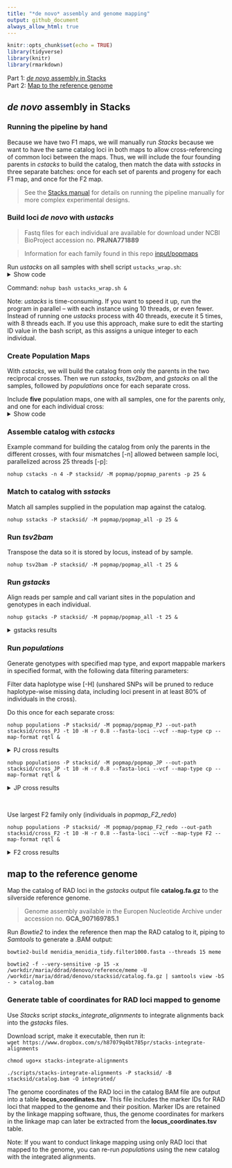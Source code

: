 ```yaml
---
title: "*de novo* assembly and genome mapping"
output: github_document
always_allow_html: true
---
```


```r
knitr::opts_chunk$set(echo = TRUE)
library(tidyverse)
library(knitr)
library(rmarkdown)
```

Part 1: [*de novo* assembly in Stacks](https://github.com/therkildsen-lab/silverside-linkage-maps/blob/main/process.md#de-novo-assembly-in-stacks)  
Part 2: [Map to the reference genome](https://github.com/therkildsen-lab/silverside-linkage-maps/blob/master/process.md#map-to-the-reference-genome)  

## *de novo* assembly in Stacks

### Running the pipeline by hand

Because we have two F1 maps, we will manually run *Stacks* because we want to have the same catalog loci in both maps to allow cross-referencing of common loci between the maps. Thus, we will include the four founding parents in *cstacks* to build the catalog, then match the data with *sstacks* in three separate batches: once for each set of parents and progeny for each F1 map, and once for the F2 map.

> See the [Stacks manual](https://catchenlab.life.illinois.edu/stacks/manual/#phand) for details on running the pipeline manually for more complex experimental designs.  

### Build loci *de novo* with *ustacks*  

> Fastq files for each individual are available for download under NCBI BioProject accession no. **PRJNA771889**  


> Information for each family found in this repo [input/popmaps](https://github.com/therkildsen-lab/silverside-linkage-maps/tree/main/input/popmaps)


Run *ustacks* on all samples with shell script `ustacks_wrap.sh`:  
<details><summary>Show code</summary>
<p>
```bash
#!/bin/bash

src=/workdir/maria/ddrad/denovo

cd $src/processed
files=`ls -1 *.fq.gz | sed -E 's/\.fq\.gz$//'`
cd $src

# If using Cornell BioHPC cloud software
# must specify the library path and path to stacks:
export LD_LIBRARY_PATH=/usr/local/gcc-7.3.0/lib64:/usr/local/gcc-7.3.0/lib
export PATH=/programs/stacks-2.53/bin:$PATH

# Example command for running ustacks on each sample 
# Maximum distance [-M] of 4 allowed between stacks 
# Parallelized across 10 threads [-p]
##  ustacks -f ./processed/sample_01.fq.gz -o ./stacks -i 1 --name sample_01 -M 4 -p 10

id=1
for sample in $files
do
    ustacks -f $src/processed/${sample}.fq.gz -o $src/stacks -i $id --name $sample -M 4 -p 10
    let "id+=1"
done
```
</p>
</details>  

Command: `nohup bash ustacks_wrap.sh &`  

Note: *ustacks* is time-consuming. If you want to speed it up, run the program in parallel -- with each instance using 10 threads, or even fewer. Instead of running one *ustacks* process with 40 threads, execute it 5 times, with 8 threads each. If you use this approach, make sure to edit the starting ID value in the bash script, as this assigns a unique integer to each individual.

### Create Population Maps

With *cstacks*, we will build the catalog from only the parents in the two reciprocal crosses. Then we run *sstacks*, *tsv2bam*, and *gstacks* on all the samples, followed by *populations* once for each separate cross.

Include **five** population maps, one with all samples, one for the parents only, and one for each individual cross:  
<details><summary>Show code</summary>
<p>
```r

# All individuals
popmap_all <- read_table2(file = "input/popmap_all", col_names = FALSE) 

# Founding parents
popmap_parent <- read_table2(file = "input/popmap_parents", col_names = FALSE) 

# PJ cross only with parents and offspring
popmap_PJ <- read_table2(file = "input/popmap_PJ", col_names = FALSE) 

# JP cross only with parents and offspring 
popmap_JP <- read_table2(file = "input/popmap_JP", col_names = FALSE) 

# F2 cross only with parents and offspring 
popmap_F2 <- read_table2(file = "input/popmap_F2", col_names = FALSE) 

```
</p>
</details> 

### Assemble catalog with *cstacks*

Example command for building the catalog from only the parents in the different crosses, with four mismatches [-n] allowed between sample loci, parallelized across 25 threads [-p]:

`nohup cstacks -n 4 -P stacksid/ -M popmap/popmap_parents -p 25 &`


### Match to catalog with *sstacks* 

Match all samples supplied in the population map against the catalog.

`nohup sstacks -P stacksid/ -M popmap/popmap_all -p 25 &`  


### Run *tsv2bam* 

Transpose the data so it is stored by locus, instead of by sample.  

`nohup tsv2bam -P stacksid/ -M popmap/popmap_all -t 25 &`  


### Run *gstacks*

Align reads per sample and call variant sites in the population and genotypes in each individual.

`nohup gstacks -P stacksid/ -M popmap/popmap_all -t 25 &` 

<details><summary>gstacks results</summary>
<p>

> Genotyped **236608** loci  
  Mean per-sample coverage: **19.1x**  
  stdev=4.1x, min=6.2x, max=31.2x  
  
</p>
</details> 

### Run *populations* 

Generate genotypes with specified map type, and export mappable markers in specified format, with the following data filtering parameters:  

Filter data haplotype wise [-H] (unshared SNPs will be pruned to reduce haplotype-wise missing data, including loci present in at least 80% of individuals in the cross).

Do this once for each separate cross:

`nohup populations -P stacksid/ -M popmap/popmap_PJ --out-path stacksid/cross_PJ -t 10 -H -r 0.8 --fasta-loci --vcf --map-type cp --map-format rqtl &`   

<details><summary>PJ cross results</summary>
<p>  
>Removed 180580 of 236608 loci. Kept 56028 loci with 64389 variant sites.  
R/QTL marker export:   
26998 of 56028 loci were mappable (48.187%) for map type 'CP'  
122.64 mean mappable progeny per locus (88.868%)  

</p>
</details> 

`nohup populations -P stacksid/ -M popmap/popmap_JP --out-path stacksid/cross_JP -t 10 -H -r 0.8 --fasta-loci --vcf --map-type cp --map-format rqtl &`   

<details><summary>JP cross results</summary>
<p>  
> Removed 181671 of 236608 loci. Kept 54937 loci with 60671 variant sites.  
R/QTL marker export:   
25690 of 54937 loci were mappable (46.763%) for map type 'CP'  
122.03 mean mappable progeny per locus (88.424%)  

</p>
</details> 

<br>

Use largest F2 family only (individuals in *popmap_F2_redo*)  

`nohup populations -P stacksid/ -M popmap/popmap_F2_redo --out-path stacksid/cross_F2 -t 10 -H -r 0.8 --fasta-loci --vcf --map-type F2 --map-format rqtl &`  

<details><summary>F2 cross results</summary>
<p> 

>Removed 182082 of 236608 loci. Kept 54526 loci with 59926 variant sites.  
R/QTL marker export:   
22477 of 54526 loci were mappable (41.223%) for map type 'F2'  
254.42 mean mappable progeny per locus (88.34%)  

</p>
</details>


## map to the reference genome

Map the catalog of RAD loci in the *gstacks* output file **catalog.fa.gz** to the silverside reference genome.  

> Genome assembly available in the Europen Nucleotide Archive under accession no. **GCA_907169785.1**    

Run *Bowtie2* to index the reference then map the RAD catalog to it, piping to *Samtools* to generate a .BAM output:

`bowtie2-build menidia_menidia_tidy.filter1000.fasta --threads 15 meme`  

`bowtie2 -f --very-sensitive -p 15 -x /workdir/maria/ddrad/denovo/reference/meme -U /workdir/maria/ddrad/denovo/stacksid/catalog.fa.gz | samtools view -bS - > catalog.bam`  


### Generate table of coordinates for RAD loci mapped to genome

Use *Stacks* script *stacks_integrate_alignments* to integrate alignments back into the *gstacks* files.  

Download script, make it executable, then run it:  
`wget https://www.dropbox.com/s/h87079q4bt785pr/stacks-integrate-alignments`  

`chmod ugo+x stacks-integrate-alignments`  

`./scripts/stacks-integrate-alignments -P stacksid/ -B stacksid/catalog.bam -O integrated/`  

The genome coordinates of the RAD loci in the catalog BAM file are output into a table **locus_coordinates.tsv**. This file includes the marker IDs for RAD loci that mapped to the genome and their position. Marker IDs are retained by the linkage mapping software, thus, the genome coordinates for markers in the linkage map can later be extracted from the **locus_coordinates.tsv** table.

Note: If you want to conduct linkage mapping using only RAD loci that mapped to the genome, you can re-run *populations* using the new catalog with the integrated alignments. 

